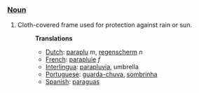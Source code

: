 ===[[Noun]]===
#Cloth-covered frame used for protection against rain or sun.
#:'''Translations'''
#:*[[Dutch]]: [[paraplu]] ''m'', [[regenscherm]] ''n''
#:*[[French]]: [[parapluie]] ''f''
#:*[[Interlingua]]: [[parapluvia]], umbrella
#:*[[Portuguese]]: [[guarda-chuva]], [[sombrinha]]
#:*[[Spanish]]: [[paraguas]]